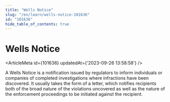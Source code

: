 ```yaml
---
title: "Wells Notice"
slug: "/en/learn/wells-notice-101636"
id: "101636"
hide_table_of_contents: true
---
```



# Wells Notice

<ArticleMeta id={101636} updatedAt={'2023-09-26 13:58:58'} />
<div className='border-solid border-b border-t-0 my-4 border-[var(--ifm-color-gray-300)]' />

A Wells Notice is a notification issued by regulators to inform individuals or companies of completed investigations where infractions have been discovered. It usually takes the form of a letter, which notifies recipients both of the broad nature of the violations uncovered as well as the nature of the enforcement proceedings to be initiated against the recipient.
